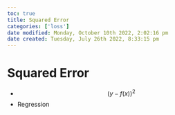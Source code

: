 ```yaml
---
toc: true
title: Squared Error
categories: ['loss']
date modified: Monday, October 10th 2022, 2:02:16 pm
date created: Tuesday, July 26th 2022, 8:33:15 pm
---
```


# Squared Error
- $$(y- f(x))^2$$
- Regression



